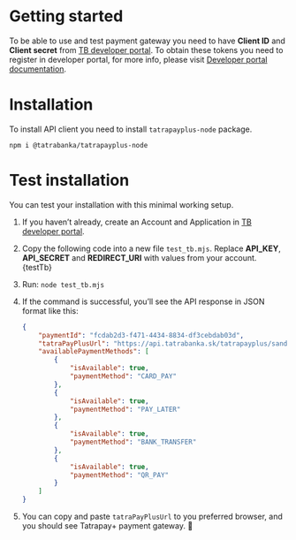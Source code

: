 
# Getting started

To be able to use and test payment gateway you need to have **Client ID** and **Client secret** from [TB developer portal](https://developer.tatrabanka.sk/).
To obtain these tokens you need to register in developer portal, for more info, please visit [Developer portal documentation](https://developer.tatrabanka.sk/apihub/#/apis/f438e906-7845-4bc1-a028-73d3f9547d2a/show/doc?mode=view&uri=Ako-za_a_).

# Installation

To install API client you need to install `tatrapayplus-node` package.
```npm
npm i @tatrabanka/tatrapayplus-node
```

# Test installation

You can test your installation with this minimal working setup.

1. If you haven’t already, create an Account and Application in [TB developer portal](https://developer.tatrabanka.sk/).
2. Copy the following code into a new file `test_tb.mjs`. Replace **API_KEY**, **API_SECRET** and **REDIRECT_URI** with values from your account.
    <CodeBlock language="jsx">{testTb}</CodeBlock>

3. Run: `node test_tb.mjs`
4. If the command is successful, you’ll see the API response in JSON format like this:
    ```json
    {
        "paymentId": "fcdab2d3-f471-4434-8834-df3cebdab03d",
        "tatraPayPlusUrl": "https://api.tatrabanka.sk/tatrapayplus/sandbox/v1/auth?paymentId=xxxx&client_id=xxxx&hmac=xxxx",
        "availablePaymentMethods": [
            {
                "isAvailable": true,
                "paymentMethod": "CARD_PAY"
            },
            {
                "isAvailable": true,
                "paymentMethod": "PAY_LATER"
            },
            {
                "isAvailable": true,
                "paymentMethod": "BANK_TRANSFER"
            },
            {
                "isAvailable": true,
                "paymentMethod": "QR_PAY"
            }
        ]
    }
    ```
5. You can copy and paste `tatraPayPlusUrl` to you preferred browser, and you should see Tatrapay+ payment gateway. 🎉


